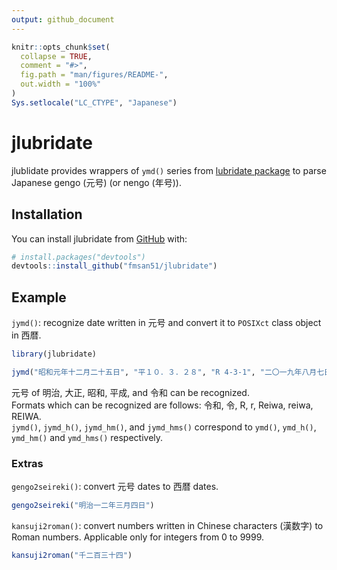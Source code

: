 ```yaml
---
output: github_document
---
```


<!-- README.md is generated from README.Rmd. Please edit that file -->

```r
knitr::opts_chunk$set(
  collapse = TRUE,
  comment = "#>",
  fig.path = "man/figures/README-",
  out.width = "100%"
)
Sys.setlocale("LC_CTYPE", "Japanese")
```
# jlubridate

<!-- badges: start -->
<!-- badges: end -->

jlublidate provides wrappers of `ymd()` series from [lubridate package](https://cran.r-project.org/package=lubridate) to parse Japanese gengo (元号) (or nengo (年号)).

## Installation

<!---
You can install the released version of jlubridate from [CRAN](https://CRAN.R-project.org) with:

``` r
install.packages("jlubridate")
```

And the development version from [GitHub](https://github.com/) with:

``` r
# install.packages("devtools")
devtools::install_github("fmsan51/jlubridate")
```
--->
You can install jlubridate from [GitHub](https://github.com/) with:

``` r
# install.packages("devtools")
devtools::install_github("fmsan51/jlubridate")
```

## Example

`jymd()`: recognize date written in 元号 and convert it to `POSIXct` class object in 西暦.
```r
library(jlubridate)

jymd("昭和元年十二月二十五日", "平１０．３．２８", "R 4-3-1", "二〇一九年八月七日")  # 元号 dates can be mixed with 西暦 dates.
```

元号 of 明治, 大正, 昭和, 平成, and 令和 can be recognized.  
Formats which can be recognized are follows: 令和, 令, R, r, Reiwa, reiwa, REIWA.  
`jymd()`, `jymd_h()`, `jymd_hm()`, and `jymd_hms()` correspond to `ymd()`, `ymd_h()`, `ymd_hm()` and `ymd_hms()` respectively.  

### Extras

`gengo2seireki()`: convert 元号 dates to 西暦 dates.
```r
gengo2seireki("明治一二年三月四日")
```

`kansuji2roman()`: convert numbers written in Chinese characters (漢数字) to Roman numbers. Applicable only for integers from 0 to 9999.
```r
kansuji2roman("千二百三十四")
```
